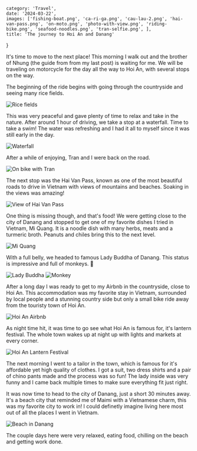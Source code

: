     category: 'Travel',
    date: '2024-03-22',
    images: ['fishing-boat.png', 'ca-ri-ga.png', 'cau-lau-2.png', 'hai-van-pass.png', 'on-moto.png', 'photo-with-view.png', 'riding-bike.png', 'seafood-noodles.png', 'tran-selfie.png', ],
    title: 'The journey to Hoi An and Danang'

}

It's time to move to the next place! This morning I walk out and the brother of Nhung (the guide from from my last post) is waiting for me. We will be traveling on motorcycle for the day all the way to Hoi An, with several stops on the way.

The beginning of the ride begins with going through the countryside and seeing many rice fields.

![Rice fields](/hoi-an-danang/rice-fields.png 'Rice fields')

This was very peaceful and gave plenty of time to relax and take in the nature. After around 1 hour of driving, we take a stop at a waterfall. Time to take a swim! The water was refreshing and I had it all to myself since it was still early in the day.

![Waterfall](/hoi-an-danang/waterfall.png 'Waterfall')

After a while of enjoying, Tran and I were back on the road.

![On bike with Tran](/hoi-an-danang/with-tran.png 'On bike with Tran')

The next stop was the Hai Van Pass, known as one of the most beautiful roads to drive in Vietnam with views of mountains and beaches. Soaking in the views was amazing!

![View of Hai Van Pass](/hoi-an-danang/hai-van-pass-green.png 'View of Hai Van Pass')

One thing is missing though, and that's food! We were getting close to the city of Danang and stopped to get one of my favorite dishes I tried in Vietnam, Mi Quang. It is a noodle dish with many herbs, meats and a turmeric broth. Peanuts and chiles bring this to the next level.

![Mi Quang](/hoi-an-danang/mi-quang.png 'Mi Quang')

With a full belly, we headed to famous Lady Buddha of Danang. This status is impressive and full of monkeys. 🐒

![Lady Buddha](/hoi-an-danang/lady-buddha.png 'Lady Buddha')
![Monkey](/hoi-an-danang/monkey.png 'Monkey')

After a long day I was ready to get to my Airbnb in the countryside, close to Hoi An. This accommodation was my favorite stay in Vietnam, surrounded by local people and a stunning country side but only a small bike ride away from the touristy town of Hoi An.

![Hoi An Airbnb](/hoi-an-danang/airbnb-view.png 'Hoi An Airbnb')

As night time hit, it was time to go see what Hoi An is famous for, it's lantern festival. The whole town wakes up at night up with lights and markets at every corner.

![Hoi An Lantern Festival](/hoi-an-danang/lantern-festival.png 'Hoi An Lantern Festival')

The next morning I went to a tailor in the town, which is famous for it's affordable yet high quality of clothes. I got a suit, two dress shirts and a pair of chino pants made and the process was so fun! The lady inside was very funny and I came back multiple times to make sure everything fit just right.

It was now time to head to the city of Danang, just a short 30 minutes away. It's a beach city that reminded me of Maimi with a Vietnamese charm, this was my favorite city to work in! I could definetly imagine living here most out of all the places I went in Vietnam.

![Beach in Danang](/hoi-an-danang/danang-beach.png 'Beach in Danang')

The couple days here were very relaxed, eating food, chilling on the beach and getting work done.
